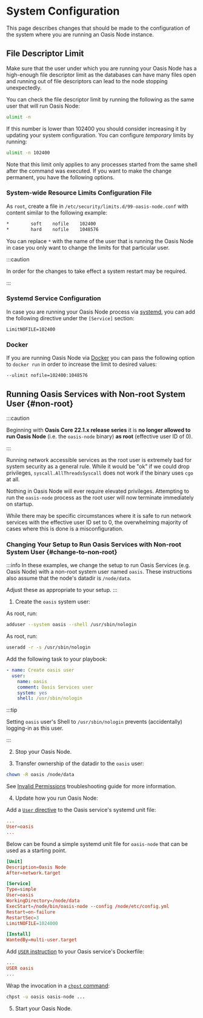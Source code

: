 
# System Configuration

This page describes changes that should be made to the configuration of the
system where you are running an Oasis Node instance.

## File Descriptor Limit

Make sure that the user under which you are running your Oasis Node has a high-enough file descriptor limit as the databases can have many files open and running out of file descriptors can lead to the node stopping unexpectedly.

You can check the file descriptor limit by running the following as the same user that will run Oasis Node:

```bash
ulimit -n
```

If this number is lower than 102400 you should consider increasing it by updating your system configuration. You can configure _temporary_ limits by running:

```bash
ulimit -n 102400
```

Note that this limit only applies to any processes started from the same shell after the command was executed. If you want to make the change permanent, you have the following options.

### System-wide Resource Limits Configuration File

As `root`, create a file in `/etc/security/limits.d/99-oasis-node.conf` with content similar to the following example:

```bash
*        soft    nofile    102400
*        hard    nofile    1048576
```

You can replace `*` with the name of the user that is running the Oasis Node in case you only want to change the limits for that particular user.

:::caution

In order for the changes to take effect a system restart may be required.

:::

### Systemd Service Configuration

In case you are running your Oasis Node process via [systemd](https://systemd.io/), you can add the following directive under the `[Service]` section:

```text
LimitNOFILE=102400
```

### Docker

If you are running Oasis Node via [Docker](https://www.docker.com/) you can pass the following option to `docker run` in order to increase the limit to desired values:

```text
--ulimit nofile=102400:1048576
```

## Running Oasis Services with Non-root System User {#non-root}

:::caution

Beginning with **Oasis Core 22.1.x release series** it is
**no longer allowed to run Oasis Node** (i.e. the `oasis-node` binary)
**as root** (effective user ID of 0).

:::

Running network accessible services as the root user is extremely bad for
system security as a general rule. While it would be "ok" if we could drop
privileges, `syscall.AllThreadsSyscall` does not work if the binary uses `cgo`
at all.

Nothing in Oasis Node will ever require elevated privileges.
Attempting to run the `oasis-node` process as the root user will now terminate
immediately on startup.

While there may be specific circumstances where it is safe to run network
services with the effective user ID set to 0, the overwhelming majority of cases
where this is done is a misconfiguration.

### Changing Your Setup to Run Oasis Services with Non-root System User {#change-to-non-root}

:::info
In these examples, we change the setup to run Oasis Services (e.g. Oasis Node)
with a non-root system user named `oasis`.
These instructions also assume that the node's datadir is `/node/data`.

Adjust these as appropriate to your setup.
:::

1. Create the `oasis` system user:

<Tabs>
<TabItem value="Ubuntu">

As root, run:

```bash
adduser --system oasis --shell /usr/sbin/nologin
```

</TabItem>
<TabItem value="Fedora">

As root, run:
```bash
useradd -r -s /usr/sbin/nologin
```

</TabItem>

<TabItem value="Ansible">

Add the following task to your playbook:

```yml
- name: Create oasis user
  user:
    name: oasis
    comment: Oasis Services user
    system: yes
    shell: /usr/sbin/nologin
```

</TabItem>
</Tabs>

:::tip

Setting `oasis` user's Shell to `/usr/sbin/nologin` prevents (accidentally)
logging-in as this user.

:::

2. Stop your Oasis Node.

3. Transfer ownership of the datadir to the `oasis` user:

```sh
chown -R oasis /node/data
```

See [Invalid Permissions] troubleshooting guide for more information.

4. Update how you run Oasis Node:

<Tabs>
<TabItem value="systemd">

Add a [`User` directive] to the Oasis service's systemd unit file:

```conf
...
User=oasis
...
```

Below can be found a simple systemd unit file for `oasis-node` that can be used
as a starting point.

```conf
[Unit]
Description=Oasis Node
After=network.target

[Service]
Type=simple
User=oasis
WorkingDirectory=/node/data
ExecStart=/node/bin/oasis-node --config /node/etc/config.yml
Restart=on-failure
RestartSec=3
LimitNOFILE=1024000

[Install]
WantedBy=multi-user.target
```
</TabItem>
<TabItem value="Docker">

Add [`USER` instruction] to your Oasis service's Dockerfile:

```conf
...
USER oasis
...
```
</TabItem>

<TabItem value="runit">

Wrap the invocation in a [`chpst` command]:
```sh
chpst -u oasis oasis-node ...
```
</TabItem>
</Tabs>

5. Start your Oasis Node.

[`User` directive]:
  https://www.freedesktop.org/software/systemd/man/systemd.exec.html#User=
[`User` instruction]:
  https://docs.docker.com/engine/reference/builder/#user
[`chpst` command]:
  http://smarden.org/runit/chpst.8.html
[Invalid Permissions]: ../troubleshooting.md#invalid-permissions
